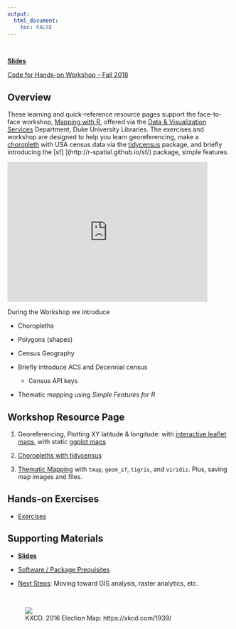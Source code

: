 ```yaml
---
output: 
  html_document:
    toc: FALSE
---
```

&nbsp;

[**Slides**](/slides/)

[Code for Hands-on Workshop -- Fall 2018](https://github.com/libjohn/map-spring2019)

## Overview

These learning and quick-reference resource pages support the face-to-face workshop, [Mapping with R](https://rfun.library.duke.edu/portfolio/mapping_workshop/), offered via the [Data & Visualization Services](https://library.duke.edu/data/) Department, Duke University Libraries. The exercises and workshop are designed to help you learn georeferencing, make a  [choropleth](https://en.wikipedia.org/wiki/Choropleth_map) with USA census data via the [tidycensus](https://walkerke.github.io/tidycensus/) package, and briefly introducing the [sf] ](http://r-spatial.github.io/sf/) package, simple features. 

<div class = "picture1">
<iframe width="450" height="315" src="https://www.youtube.com/embed/cMNJdj8UGpY" frameborder="0" allow="accelerometer; autoplay; encrypted-media; gyroscope; picture-in-picture" allowfullscreen></iframe>
</div>

During the Workshop we introduce

- Choropleths
- Polygons (shapes)
- Census Geography
- Briefly introduce ACS and Decennial census

    - Census API keys 
    
- Thematic mapping using _Simple Features for R_

## Workshop Resource Page

1. Georeferencing, Plotting XY latitude & longitude: with [interactive leaflet maps](01_georeference.html), with static [ggplot maps](01_ggmap_georef.html)

1. [Choropleths with tidycensus](02_choropleth.html)

1. [Thematic Mapping](030_thematic_sf.html) with `tmap`, `geom_sf`, `tigris`, and `viridis`.  Plus, saving map images and files.

## Hands-on Exercises

- [Exercises](exercises.html)


## Supporting Materials

- [**Slides**](slides)

- [Software / Package Prequisites](software_prereqs.html)

- [Next Steps](next.html): Moving toward GIS analysis, raster analytics, etc.


&nbsp;

<figure>![](https://imgs.xkcd.com/comics/2016_election_map.png)<figcaption>KXCD.  2016 Election Map:  https://xkcd.com/1939/</figcaption></figure><br>


